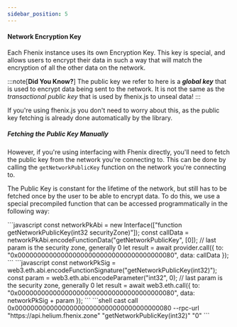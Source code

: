 ```yaml
---
sidebar_position: 5
---
```




#### Network Encryption Key

Each Fhenix instance uses its own Encryption Key. This key is special, and allows users to encrypt their data in such a way that will match the encryption of all the other data on the network.

:::note[**Did You Know?**]
 The public key we refer to here is a _**global key**_ that is used to encrypt data being sent to the network. It is not the same as the _transactional public key_ that is used by fhenix.js to unseal data!
:::

If you're using fhenix.js you don't need to worry about this, as the public key fetching is already done automatically by the library.

##### Fetching the Public Key Manually

However, if you're using interfacing with Fhenix directly, you'll need to fetch the public key from the network you're connecting to. This can be done by calling the `getNetworkPublicKey` function on the network you're connecting to.

The Public Key is constant for the lifetime of the network, but still has to be fetched once by the user to be able to encrypt data. To do this, we use a special precompiled function that can be accessed programmatically in the following way:

<Tabs>
<TabItem value="ethers.js" label="ethers.js">
```javascript
const networkPkAbi = new Interface(["function getNetworkPublicKey(int32 securityZone)"]);
const callData = networkPkAbi.encodeFunctionData("getNetworkPublicKey", [0]); // last param is the security zone, generally 0
let result = await provider.call({
  to: "0x0000000000000000000000000000000000000080",
  data: callData
});
```
</TabItem>
<TabItem value="web3.js" label="Web3.js">
```javascript
const networkPkSig = web3.eth.abi.encodeFunctionSignature("getNetworkPublicKey(int32)");
const param = web3.eth.abi.encodeParameter("int32", 0); // last param is the security zone, generally 0
let result = await web3.eth.call({
  to: "0x0000000000000000000000000000000000000080",
  data: networkPkSig + param
});
```
</TabItem>
<TabItem value="cast (Foundry)" label="cast (Foundry)">
```shell
cast call 0x0000000000000000000000000000000000000080 --rpc-url "https://api.helium.fhenix.zone" "getNetworkPublicKey(int32)" "0"
```
</TabItem>
</Tabs>
